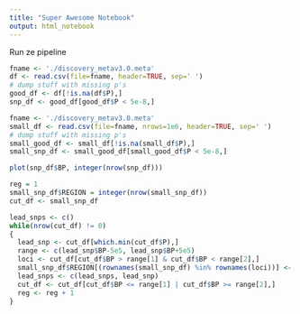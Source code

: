 ```yaml
---
title: "Super Awesome Notebook"
output: html_notebook
---
```


Run ze pipeline
```r
fname <- './discovery_metav3.0.meta'
df <- read.csv(file=fname, header=TRUE, sep=' ')
# dump stuff with missing p's
good_df <- df[!is.na(df$P),]
snp_df <- good_df[good_df$P < 5e-8,]

```

```r
fname <- './discovery_metav3.0.meta'
small_df <- read.csv(file=fname, nrows=1e6, header=TRUE, sep=' ')
# dump stuff with missing p's
small_good_df <- small_df[!is.na(small_df$P),]
small_snp_df <- small_good_df[small_good_df$P < 5e-8,]
```

```r
plot(snp_df$BP, integer(nrow(snp_df)))
```
```r
reg = 1
small_snp_df$REGION = integer(nrow(small_snp_df))
cut_df <- small_snp_df
```

```r
lead_snps <- c()
while(nrow(cut_df) != 0)
{
  lead_snp <- cut_df[which.min(cut_df$P),]
  range <- c(lead_snp$BP-5e5, lead_snp$BP+5e5)
  loci <- cut_df[cut_df$BP > range[1] & cut_df$BP < range[2],]
  small_snp_df$REGION[(rownames(small_snp_df) %in% rownames(loci))] <- reg
  lead_snps <- c(lead_snps, lead_snp)
  cut_df <- cut_df[cut_df$BP <= range[1] | cut_df$BP >= range[2],]
  reg <- reg + 1
}
```


